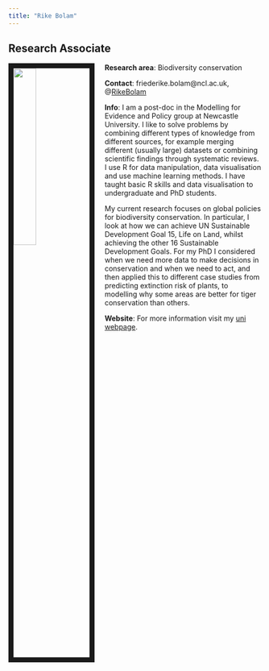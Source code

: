 ```yaml
---
title: "Rike Bolam"
---
```



## Research Associate

<img src= "images/rike.jpg" style="width:30%; border:10px solid; margin-right: 20px" align= "left"> 


**Research area**: Biodiversity conservation

**Contact**: friederike.bolam@ncl.ac.uk, @[RikeBolam](http://twitter.com/rikebolam)

**Info**: I am a post-doc in the Modelling for Evidence and Policy group at Newcastle University. I like to solve problems by combining different types of knowledge from different sources, for example merging different (usually large) datasets or combining scientific findings through systematic reviews. I use R for data manipulation, data visualisation and use machine learning methods. I have taught basic R skills and data visualisation to undergraduate and PhD students.

My current research focuses on global policies for biodiversity conservation. In particular, I look at how we can achieve UN Sustainable Development Goal 15, Life on Land, whilst achieving the other 16 Sustainable Development Goals. For my PhD I considered when we need more data to make decisions in conservation and when we need to act, and then applied this to different case studies from predicting extinction risk of plants, to modelling why some areas are better for tiger conservation than others.

**Website**: For more information visit my [uni webpage](https://www.ncl.ac.uk/nes/staff/profile/friederikebolam.html).
 

